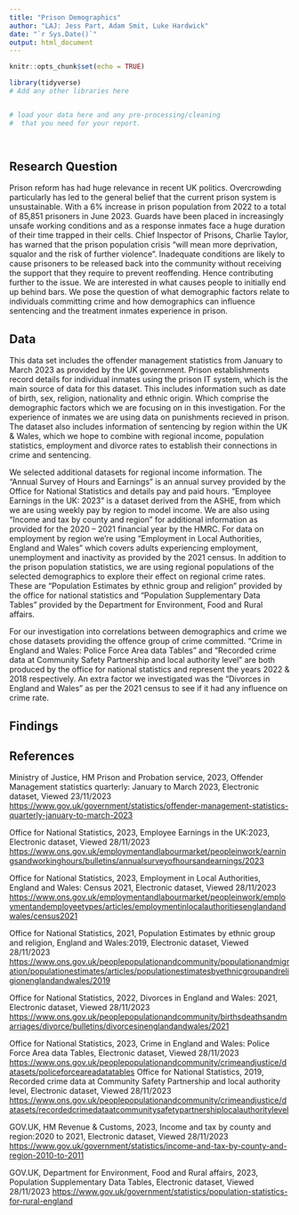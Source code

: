 ```yaml
---
title: "Prison Demographics"
author: "LAJ: Jess Part, Adam Smit, Luke Hardwick"
date: "`r Sys.Date()`"
output: html_document
---
```


```r
knitr::opts_chunk$set(echo = TRUE)
```


```r
library(tidyverse)
# Add any other libraries here



```


```r
# load your data here and any pre-processing/cleaning 
#  that you need for your report.




```


## Research Question


Prison reform has had huge relevance in recent UK politics. Overcrowding particularly has led to the general belief that the current prison system is unsustainable. With a 6% increase in prison population from 2022 to a total of 85,851 prisoners in June 2023. Guards have been placed in increasingly unsafe working conditions and as a response inmates face a huge duration of their time trapped in their cells. Chief Inspector of Prisons, Charlie Taylor, has warned that the prison population crisis “will mean more deprivation, squalor and the risk of further violence”. Inadequate conditions are likely to cause prisoners to be released back into the community without receiving the support that they require to prevent reoffending. Hence contributing further to the issue. We are interested in what causes people to initially end up behind bars. We pose the question of what demographic factors relate to individuals committing crime and how demographics can influence sentencing and the treatment inmates experience in prison.




## Data

This data set includes the offender management statistics from January to March 2023 as provided by the UK government. Prison establishments record details for individual inmates using the prison IT system, which is the main source of data for this dataset. This includes information such as date of birth, sex, religion, nationality and ethnic origin. Which comprise the demographic factors which we are focusing on in this investigation. For the experience of inmates we are using data on punishments recieved in prison. The dataset also includes information of sentencing by region within the UK & Wales, which we hope to combine with regional income, population statistics, employment and divorce rates  to establish their connections in crime and sentencing. 

We selected additional datasets for regional income information. The “Annual Survey of Hours and Earnings” is an annual survey provided by the Office for National Statistics and details pay and paid hours. “Employee Earnings in the UK: 2023” is a dataset derived from the ASHE, from which we are using weekly pay by region to model income. We are also using “Income and tax by county and region” for additional information as provided for the 2020 – 2021 financial year by the HMRC. For data on employment by region we’re using “Employment in Local Authorities, England and Wales” which covers adults experiencing employment, unemployment and inactivity as provided by the 2021 census. In addition to the prison population statistics, we are using regional populations of the selected demographics to explore their effect on regional crime rates. These are “Population Estimates by ethnic group and religion” provided by the office for national statistics and “Population Supplementary Data Tables” provided by the Department for Environment, Food and Rural affairs. 

For our investigation into correlations between demographics and crime we chose datasets providing the offence group of crime committed. “Crime in England and Wales: Police Force Area data Tables” and “Recorded crime data at Community Safety Partnership and local authority level” are both produced by the office for national statistics and represent the years 2022 & 2018 respectively. An extra factor we investigated was the “Divorces in England and Wales” as per the 2021 census to see if it had any influence on crime rate.

## Findings




## References

Ministry of Justice, HM Prison and Probation service, 2023, Offender Management statistics quarterly: January to March 2023, Electronic dataset, Viewed 23/11/2023 <https://www.gov.uk/government/statistics/offender-management-statistics-quarterly-january-to-march-2023>

Office for National Statistics, 2023, Employee Earnings in the UK:2023, Electronic dataset, Viewed 28/11/2023
<https://www.ons.gov.uk/employmentandlabourmarket/peopleinwork/earningsandworkinghours/bulletins/annualsurveyofhoursandearnings/2023>

Office for National Statistics, 2023, Employment in Local Authorities, England and Wales: Census 2021, Electronic dataset, Viewed 28/11/2023
<https://www.ons.gov.uk/employmentandlabourmarket/peopleinwork/employmentandemployeetypes/articles/employmentinlocalauthoritiesenglandandwales/census2021>

Office for National Statistics, 2021, Population Estimates by ethnic group and religion, England and Wales:2019, Electronic dataset, Viewed 28/11/2023
<https://www.ons.gov.uk/peoplepopulationandcommunity/populationandmigration/populationestimates/articles/populationestimatesbyethnicgroupandreligionenglandandwales/2019>

Office for National Statistics, 2022, Divorces in England and Wales: 2021, Electronic dataset, Viewed 28/11/2023 <https://www.ons.gov.uk/peoplepopulationandcommunity/birthsdeathsandmarriages/divorce/bulletins/divorcesinenglandandwales/2021>

Office for National Statistics, 2023, Crime in England and Wales: Police Force Area data Tables, Electronic dataset, Viewed 28/11/2023 <https://www.ons.gov.uk/peoplepopulationandcommunity/crimeandjustice/datasets/policeforceareadatatables> 
Office for National Statistics, 2019, Recorded crime data at Community Safety Partnership and local authority level, Electronic dataset, Viewed 28/11/2023 <https://www.ons.gov.uk/peoplepopulationandcommunity/crimeandjustice/datasets/recordedcrimedataatcommunitysafetypartnershiplocalauthoritylevel>

GOV.UK, HM Revenue & Customs, 2023, Income and tax by county and region:2020 to 2021, Electronic dataset, Viewed 28/11/2023 
<https://www.gov.uk/government/statistics/income-and-tax-by-county-and-region-2010-to-2011>  

GOV.UK, Department for Environment, Food and Rural affairs, 2023, Population Supplementary Data Tables, Electronic dataset, Viewed 28/11/2023 <https://www.gov.uk/government/statistics/population-statistics-for-rural-england>








